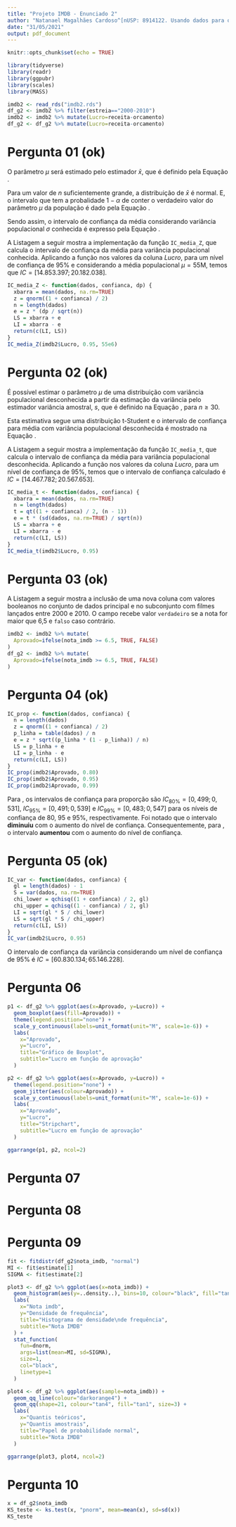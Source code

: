 ```yaml
---
title: "Projeto IMDB - Enunciado 2"
author: "Natanael Magalhães Cardoso^[nUSP: 8914122. Usando dados para o segundo grupo (datas entre 2000-2010)]"
date: "31/05/2021"
output: pdf_document
---
```


```r
knitr::opts_chunk$set(echo = TRUE)
```

```r
library(tidyverse)
library(readr)
library(ggpubr)
library(scales)
library(MASS)

imdb2 <- read_rds("imdb2.rds")
df_g2 <- imdb2 %>% filter(estreia=="2000-2010")
imdb2 <- imdb2 %>% mutate(Lucro=receita-orcamento)
df_g2 <- df_g2 %>% mutate(Lucro=receita-orcamento)
```

# Pergunta 01 (ok)

O parâmetro $\mu$ será estimado pelo estimador $\bar{x}$, que é definido pela Equação \eqref{eq:mean}.

\begin{equation}
\label{eq:mean}
\bar{x} = \frac{1}{n}\sum_i^n x_i
\end{equation}

Para um valor de $n$ suficientemente grande, a distribuição de $\bar{x}$ é normal. E, o intervalo que tem a probalidade $1 - \alpha$ de conter o verdadeiro valor do parâmetro $\mu$ da população é dado pela Equação \eqref{eq:mean-prob}. 

\begin{equation}
\label{eq:mean-prob}
P(\bar{x} - e_0 \le \mu \le \bar{x} + e_0) = 1 - \alpha
\end{equation}

Sendo assim, o intervalo de confiança da média considerando variância populacional $\sigma$ conhecida é expresso pela Equação \eqref{eq:mean-ic}.

\begin{equation}
\label{eq:mean-ic}
IC = \bar{x} \pm z_{\alpha / 2} \times \frac{\sigma}{\sqrt{n}}
\end{equation}

A Listagem a seguir mostra a implementação da função `IC_media_Z`, que calcula o intervalo de confiança da média para variância populacional conhecida.
Aplicando a função nos valores da coluna _Lucro_, para um nível de confiança de 95% e considerando a média populacional $\mu = 55\textrm{M}$, temos que $IC = [14.853.397; 20.182.038]$.

\bigskip

```r
IC_media_Z <- function(dados, confianca, dp) {
  xbarra = mean(dados, na.rm=TRUE)
  z = qnorm((1 + confianca) / 2)
  n = length(dados)
  e = z * (dp / sqrt(n))
  LS = xbarra + e
  LI = xbarra - e
  return(c(LI, LS))
}
IC_media_Z(imdb2$Lucro, 0.95, 55e6)
```

\bigskip

# Pergunta 02 (ok)

É possível estimar o parâmetro $\mu$ de uma distribuição com variância populacional desconhecida a partir da estimação da variância pelo estimador variância amostral, $s$, que é definido na Equação \eqref{eq:s}, para $n \ge 30$.

\begin{equation}
\label{eq:s}
s = \sqrt{\frac{\sum_i^n (x_i - \bar{x})^2}{n-1}}
\end{equation}

Esta estimativa segue uma distribuição t-Student e o intervalo de confiança para média com variância populacional desconhecida é mostrado na Equação \eqref{eq:mean-ic2}.

\begin{equation}
\label{eq:mean-ic2}
IC = \bar{x} \pm t_{n-1; \alpha / 2} \times \frac{s}{\sqrt{n}}
\end{equation}

A Listagem a seguir mostra a implementação da função `IC_media_t`, que calcula o intervalo de confiança da média para variância populacional desconhecida.
Aplicando a função nos valores da coluna _Lucro_, para um nível de confiança de 95%, temos que o intervalo de confiança calculado é $IC = [14.467.782; 20.567.653]$.


\bigskip

```r
IC_media_t <- function(dados, confianca) {
  xbarra = mean(dados, na.rm=TRUE)
  n = length(dados)
  t = qt((1 + confianca) / 2, (n - 1))
  e = t * (sd(dados, na.rm=TRUE) / sqrt(n))
  LS = xbarra + e
  LI = xbarra - e
  return(c(LI, LS))
}
IC_media_t(imdb2$Lucro, 0.95)
```

\bigskip

# Pergunta 03 (ok)

A Listagem a seguir mostra a inclusão de uma nova coluna com valores booleanos no conjunto de dados principal e no subconjunto com filmes lançados entre 2000 e 2010. O campo recebe valor `verdadeiro` se a nota for maior que 6,5 e `falso` caso contrário.

\bigskip

```r
imdb2 <- imdb2 %>% mutate(
  Aprovado=ifelse(nota_imdb >= 6.5, TRUE, FALSE)
)
df_g2 <- imdb2 %>% mutate(
  Aprovado=ifelse(nota_imdb >= 6.5, TRUE, FALSE)
)
```

# Pergunta 04 (ok)

```r
IC_prop <- function(dados, confianca) {
  n = length(dados)
  z = qnorm((1 + confianca) / 2)
  p_linha = table(dados) / n
  e = z * sqrt((p_linha * (1 - p_linha)) / n)
  LS = p_linha + e
  LI = p_linha - e
  return(c(LI, LS))
}
IC_prop(imdb2$Aprovado, 0.80)
IC_prop(imdb2$Aprovado, 0.95)
IC_prop(imdb2$Aprovado, 0.99)
```

\bigskip

Para \texttt{Aprovado = TRUE}, os intervalos de confiança para proporção são $IC_{80\%} = [0,499; 0,531]$, $IC_{95\%} = [0,491; 0,539]$ e $IC_{99\%} = [0,483; 0,547]$ para os níveis de confiança de 80, 95 e 95%, respectivamente. Foi notado que o intervalo **diminuiu** com o aumento do nível de confiança. Consequentemente, para \texttt{Aprovado = FALSE}, o intervalo  **aumentou** com o aumento do nível de confiança.


# Pergunta 05 (ok)

```r
IC_var <- function(dados, confianca) {
  gl = length(dados) - 1
  S = var(dados, na.rm=TRUE)
  chi_lower = qchisq((1 + confianca) / 2, gl)
  chi_upper = qchisq((1 - confianca) / 2, gl)
  LI = sqrt(gl * S / chi_lower) 
  LS = sqrt(gl * S / chi_upper)
  return(c(LI, LS))
}
IC_var(imdb2$Lucro, 0.95)
```

\bigskip

O intervalo de confiança da variância considerando um nível de confiança de 95\% é $IC = [60.830.134; 65.146.228]$.


# Pergunta 06

```r
p1 <- df_g2 %>% ggplot(aes(x=Aprovado, y=Lucro)) +
  geom_boxplot(aes(fill=Aprovado)) +
  theme(legend.position="none") +
  scale_y_continuous(labels=unit_format(unit="M", scale=1e-6)) +
  labs(
    x="Aprovado",
    y="Lucro",
    title="Gráfico de Boxplot",
    subtitle="Lucro em função de aprovação"
  )

p2 <- df_g2 %>% ggplot(aes(x=Aprovado, y=Lucro)) +
  theme(legend.position="none") +
  geom_jitter(aes(colour=Aprovado)) +
  scale_y_continuous(labels=unit_format(unit="M", scale=1e-6)) +
  labs(
    x="Aprovado",
    y="Lucro",
    title="Stripchart",
    subtitle="Lucro em função de aprovação"
  )

ggarrange(p1, p2, ncol=2)
```

# Pergunta 07

# Pergunta 08

# Pergunta 09

```r
fit <- fitdistr(df_g2$nota_imdb, "normal")
MI <- fit$estimate[1]
SIGMA <- fit$estimate[2]

plot3 <- df_g2 %>% ggplot(aes(x=nota_imdb)) +
  geom_histogram(aes(y=..density..), bins=10, colour="black", fill="tan1") +
  labs(
    x="Nota imdb",
    y="Densidade de frequência",
    title="Histograma de densidade\nde frequência",
    subtitle="Nota IMDB"
  ) +
  stat_function(
    fun=dnorm,
    args=list(mean=MI, sd=SIGMA),
    size=1,
    col="black",
    linetype=1
  )

plot4 <- df_g2 %>% ggplot(aes(sample=nota_imdb)) +
  geom_qq_line(colour="darkorange4") +
  geom_qq(shape=21, colour="tan4", fill="tan1", size=3) +
  labs(
    x="Quantis teóricos",
    y="Quantis amostrais",
    title="Papel de probabilidade normal",
    subtitle="Nota IMDB"
  )

ggarrange(plot3, plot4, ncol=2)
```


# Pergunta 10

```r
x = df_g2$nota_imdb
KS_teste <- ks.test(x, "pnorm", mean=mean(x), sd=sd(x))
KS_teste
```




